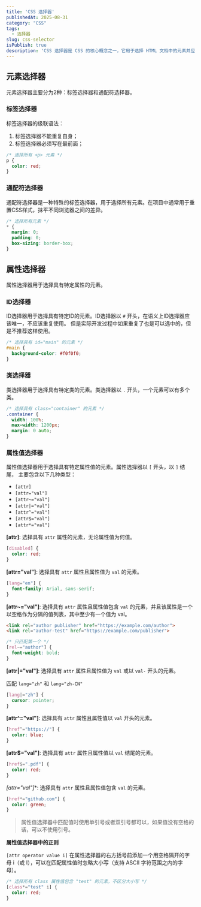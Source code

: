 ```yaml
---
title: 'CSS 选择器'
publishedAt: 2025-08-31
category: "CSS"
tags:
  - 选择器
slug: css-selector
isPublish: true
description: 'CSS 选择器是 CSS 的核心概念之一，它用于选择 HTML 文档中的元素并应用样式。选择器可以是元素选择器、类选择器、ID 选择器、属性选择器、伪类选择器和伪元素选择器等。'
---
```


## 元素选择器

元素选择器主要分为2种：标签选择器和通配符选择器。

### 标签选择器

标签选择器的级联语法：

1. 标签选择器不能重复自身；
2. 标签选择器必须写在最前面；


```css
/* 选择所有 <p> 元素 */
p {
  color: red;
}
```

### 通配符选择器

通配符选择器是一种特殊的标签选择器，用于选择所有元素。在项目中通常用于重置CSS样式，抹平不同浏览器之间的差异。

```css
/* 选择所有元素 */
* {
  margin: 0;
  padding: 0;
  box-sizing: border-box;
}
```

## 属性选择器

属性选择器用于选择具有特定属性的元素。

### ID选择器

ID选择器用于选择具有特定ID的元素。ID选择器以 `#` 开头，在语义上ID选择器应该唯一，不应该重复使用。
但是实际开发过程中如果重复了也是可以选中的，但是不推荐这样使用。

```css
/* 选择具有 id="main" 的元素 */
#main {
  background-color: #f0f0f0;
}
```

### 类选择器

类选择器用于选择具有特定类的元素。类选择器以 `.` 开头，一个元素可以有多个类。

```css
/* 选择具有 class="container" 的元素 */
.container {
  width: 100%;
  max-width: 1200px;
  margin: 0 auto;
}
```

### 属性值选择器

属性值选择器用于选择具有特定属性值的元素。属性选择器以 `[` 开头，以 `]` 结尾， 主要包含以下几种类型：

- `[attr]`
- `[attr="val"]`
- `[attr~="val"]`
- `[attr|="val"]`
- `[attr^="val"]`
- `[attr$="val"]`
- `[attr*="val"]`

**[attr]**: 选择具有 `attr` 属性的元素，无论属性值为何值。

```css
[disabled] {
  color: red;
}
```

**[attr="val"]**: 选择具有 `attr` 属性且属性值为 `val` 的元素。

```css
[lang="en"] {
  font-family: Arial, sans-serif;
}
```

**[attr~="val"]**: 选择具有 `attr` 属性且属性值包含 `val` 的元素，并且该属性是一个以空格作为分隔的值列表，其中至少有一个值为 val。

```html
<link rel="author publisher" href="https://example.com/author">
<link rel="author-test" href="https://example.com/publisher">
```

```css
/* 只匹配第一个 */
[rel~="author"] {
  font-weight: bold;
}
```

**[attr|="val"]**: 选择具有 `attr` 属性且属性值为 `val` 或以 `val-` 开头的元素。

匹配 `lang="zh"` 和 `lang="zh-CN"`

```css
[lang|="zh"] {
  cursor: pointer;
}
```

**[attr^="val"]**: 选择具有 `attr` 属性且属性值以 `val` 开头的元素。

```css
[href^="https://"] {
  color: blue;
}
```

**[attr$="val"]**: 选择具有 `attr` 属性且属性值以 `val` 结尾的元素。

```css
[href$=".pdf"] {
  color: red;
}
```

**[attr*="val"]**: 选择具有 `attr` 属性且属性值包含 `val` 的元素。

```css
[href*="github.com"] {
  color: green;
}
```

> 属性值选择器中匹配值时使用单引号或者双引号都可以，如果值没有空格的话，可以不使用引号。

**属性值选择器中的正则**

`[attr operator value i]` 在属性选择器的右方括号前添加一个用空格隔开的字母 i（或 I），可以在匹配属性值时忽略大小写（支持 ASCII 字符范围之内的字母）。

```css
/* 选择所有 class 属性值包含 "test" 的元素，不区分大小写 */
[class*="test" i] {
  color: red;
}
```

